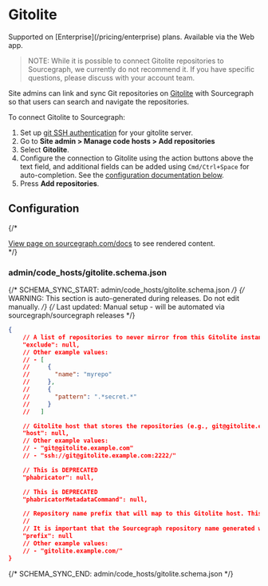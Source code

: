 # Gitolite

<TierCallout>
  Supported on [Enterprise](/pricing/enterprise) plans.
  <user>
    Available via the Web app.
  </user>
</TierCallout>

> NOTE: While it is possible to connect Gitolite repositories to Sourcegraph, we currently do not recommend it. If you have specific questions, please discuss with your account team.

Site admins can link and sync Git repositories on [Gitolite](https://gitolite.com) with Sourcegraph so that users can search and navigate the repositories.

To connect Gitolite to Sourcegraph:

1. Set up [git SSH authentication](/admin/repo/auth) for your gitolite server.
1. Go to **Site admin > Manage code hosts > Add repositories**
1. Select **Gitolite**.
1. Configure the connection to Gitolite using the action buttons above the text field, and additional fields can be added using `Cmd/Ctrl+Space` for auto-completion. See the [configuration documentation below](#configuration).
1. Press **Add repositories**.

## Configuration

{/* <div markdown-func=jsonschemadoc jsonschemadoc:path="admin/code_hosts/gitolite.schema.json">[View page on sourcegraph.com/docs](/admin/code_hosts/gitolite) to see rendered content.</div> */}

### admin/code_hosts/gitolite.schema.json

{/* SCHEMA_SYNC_START: admin/code_hosts/gitolite.schema.json */}
{/* WARNING: This section is auto-generated during releases. Do not edit manually. */}
{/* Last updated: Manual setup - will be automated via sourcegraph/sourcegraph releases */}
```json
{
	// A list of repositories to never mirror from this Gitolite instance. Supports excluding by exact name ({"name": "foo"}).
	"exclude": null,
	// Other example values:
	// - [
	//     {
	//       "name": "myrepo"
	//     },
	//     {
	//       "pattern": ".*secret.*"
	//     }
	//   ]

	// Gitolite host that stores the repositories (e.g., git@gitolite.example.com, ssh://git@gitolite.example.com:2222/).
	"host": null,
	// Other example values:
	// - "git@gitolite.example.com"
	// - "ssh://git@gitolite.example.com:2222/"

	// This is DEPRECATED
	"phabricator": null,

	// This is DEPRECATED
	"phabricatorMetadataCommand": null,

	// Repository name prefix that will map to this Gitolite host. This should likely end with a trailing slash. E.g., "gitolite.example.com/".
	//
	// It is important that the Sourcegraph repository name generated with this prefix be unique to this code host. If different code hosts generate repository names that collide, Sourcegraph's behavior is undefined.
	"prefix": null
	// Other example values:
	// - "gitolite.example.com/"
}
```
{/* SCHEMA_SYNC_END: admin/code_hosts/gitolite.schema.json */}
